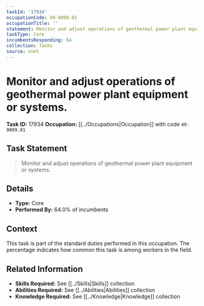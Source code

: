 ```yaml
---
taskId: '17934'
occupationCode: 49-9099.01
occupationTitle: ''
statement: Monitor and adjust operations of geothermal power plant equipment or systems.
taskType: Core
incumbentsResponding: 64
collection: Tasks
source: onet
---
```

# Monitor and adjust operations of geothermal power plant equipment or systems.

**Task ID:** 17934
**Occupation:** [[../Occupations|Occupation]] with code `49-9099.01`

## Task Statement

> Monitor and adjust operations of geothermal power plant equipment or systems.

## Details

- **Type:** Core
- **Performed By:** 64.0% of incumbents

## Context

This task is part of the standard duties performed in this occupation. The percentage indicates how common this task is among workers in the field.

## Related Information

- **Skills Required:** See [[../Skills|Skills]] collection
- **Abilities Required:** See [[../Abilities|Abilities]] collection
- **Knowledge Required:** See [[../Knowledge|Knowledge]] collection
